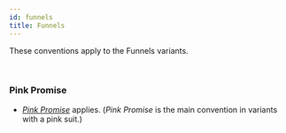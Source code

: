 ```yaml
---
id: funnels
title: Funnels
---
```


These conventions apply to the Funnels variants.

<br />

### Pink Promise

- _[Pink Promise](pink.mdx#pink-promise)_ applies. (_Pink Promise_ is the main convention in variants with a pink suit.)
